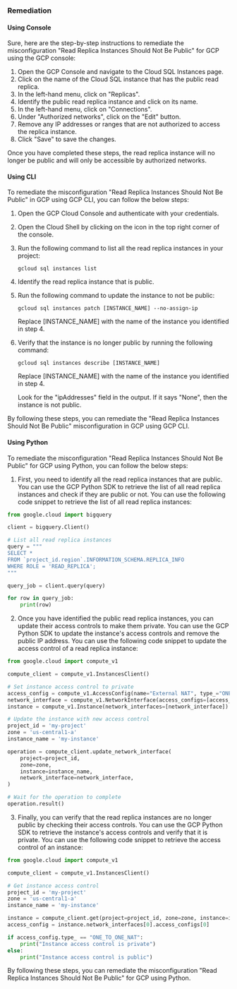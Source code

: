 ### Remediation

#### Using Console

Sure, here are the step-by-step instructions to remediate the misconfiguration "Read Replica Instances Should Not Be Public" for GCP using the GCP console:

1. Open the GCP Console and navigate to the Cloud SQL Instances page.
2. Click on the name of the Cloud SQL instance that has the public read replica.
3. In the left-hand menu, click on "Replicas".
4. Identify the public read replica instance and click on its name.
5. In the left-hand menu, click on "Connections".
6. Under "Authorized networks", click on the "Edit" button.
7. Remove any IP addresses or ranges that are not authorized to access the replica instance.
8. Click "Save" to save the changes.

Once you have completed these steps, the read replica instance will no longer be public and will only be accessible by authorized networks.

#### Using CLI

To remediate the misconfiguration "Read Replica Instances Should Not Be Public" in GCP using GCP CLI, you can follow the below steps:

1. Open the GCP Cloud Console and authenticate with your credentials.

2. Open the Cloud Shell by clicking on the icon in the top right corner of the console.

3. Run the following command to list all the read replica instances in your project:

   `gcloud sql instances list`

4. Identify the read replica instance that is public.

5. Run the following command to update the instance to not be public:

   `gcloud sql instances patch [INSTANCE_NAME] --no-assign-ip`

   Replace [INSTANCE_NAME] with the name of the instance you identified in step 4.

6. Verify that the instance is no longer public by running the following command:

   `gcloud sql instances describe [INSTANCE_NAME]`

   Replace [INSTANCE_NAME] with the name of the instance you identified in step 4.

   Look for the "ipAddresses" field in the output. If it says "None", then the instance is not public.

By following these steps, you can remediate the "Read Replica Instances Should Not Be Public" misconfiguration in GCP using GCP CLI.

#### Using Python

To remediate the misconfiguration "Read Replica Instances Should Not Be Public" for GCP using Python, you can follow the below steps:

1. First, you need to identify all the read replica instances that are public. You can use the GCP Python SDK to retrieve the list of all read replica instances and check if they are public or not. You can use the following code snippet to retrieve the list of all read replica instances:

```python
from google.cloud import bigquery

client = bigquery.Client()

# List all read replica instances
query = """
SELECT *
FROM `project_id.region`.INFORMATION_SCHEMA.REPLICA_INFO
WHERE ROLE = 'READ_REPLICA';
"""

query_job = client.query(query)

for row in query_job:
    print(row)
```

2. Once you have identified the public read replica instances, you can update their access controls to make them private. You can use the GCP Python SDK to update the instance's access controls and remove the public IP address. You can use the following code snippet to update the access control of a read replica instance:

```python
from google.cloud import compute_v1

compute_client = compute_v1.InstancesClient()

# Set instance access control to private
access_config = compute_v1.AccessConfig(name="External NAT", type_="ONE_TO_ONE_NAT")
network_interface = compute_v1.NetworkInterface(access_configs=[access_config])
instance = compute_v1.Instance(network_interfaces=[network_interface])

# Update the instance with new access control
project_id = 'my-project'
zone = 'us-central1-a'
instance_name = 'my-instance'

operation = compute_client.update_network_interface(
    project=project_id,
    zone=zone,
    instance=instance_name,
    network_interface=network_interface,
)

# Wait for the operation to complete
operation.result()
```

3. Finally, you can verify that the read replica instances are no longer public by checking their access controls. You can use the GCP Python SDK to retrieve the instance's access controls and verify that it is private. You can use the following code snippet to retrieve the access control of an instance:

```python
from google.cloud import compute_v1

compute_client = compute_v1.InstancesClient()

# Get instance access control
project_id = 'my-project'
zone = 'us-central1-a'
instance_name = 'my-instance'

instance = compute_client.get(project=project_id, zone=zone, instance=instance_name)
access_config = instance.network_interfaces[0].access_configs[0]

if access_config.type_ == "ONE_TO_ONE_NAT":
    print("Instance access control is private")
else:
    print("Instance access control is public")
```

By following these steps, you can remediate the misconfiguration "Read Replica Instances Should Not Be Public" for GCP using Python.

